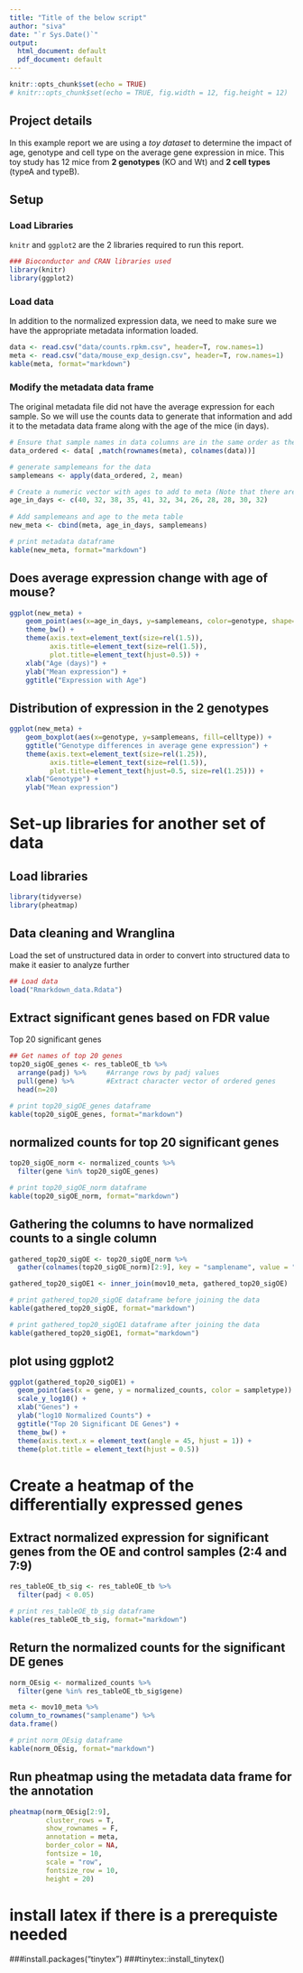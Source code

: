 ---
title: "Title of the below script"
author: "siva"
date: "`r Sys.Date()`"
output:
  html_document: default
  pdf_document: default
---

```{r setup, include=FALSE}
knitr::opts_chunk$set(echo = TRUE)
# knitr::opts_chunk$set(echo = TRUE, fig.width = 12, fig.height = 12)
```

## Project details

In this example report we are using a *toy dataset* to determine the impact of age, genotype and cell type on the average gene expression in mice. This toy study has 12 mice from **2 genotypes** (KO and Wt) and **2 cell types** (typeA and typeB).

## Setup

### Load Libraries

`knitr` and `ggplot2` are the 2 libraries required to run this report.

```{r load-libraries}

### Bioconductor and CRAN libraries used
library(knitr)
library(ggplot2)
```

### Load data

In addition to the normalized expression data, we need to make sure we have the appropriate metadata information loaded.

```{r load_data}
data <- read.csv("data/counts.rpkm.csv", header=T, row.names=1) 
meta <- read.csv("data/mouse_exp_design.csv", header=T, row.names=1)
kable(meta, format="markdown")
```

### Modify the metadata data frame

The original metadata file did not have the average expression for each sample. So we will use the counts data to generate that information and add it to the metadata data frame along with the age of the mice (in days).

```{r data-ordering}
# Ensure that sample names in data columns are in the same order as the sameple names in the meta rows 
data_ordered <- data[ ,match(rownames(meta), colnames(data))]
```

```{r}
# generate samplemeans for the data 
samplemeans <- apply(data_ordered, 2, mean)

# Create a numeric vector with ages to add to meta (Note that there are 12 elements here)
age_in_days <- c(40, 32, 38, 35, 41, 32, 34, 26, 28, 28, 30, 32)    
  
# Add samplemeans and age to the meta table
new_meta <- cbind(meta, age_in_days, samplemeans)

# print metadata dataframe
kable(new_meta, format="markdown")
```

## Does average expression change with age of mouse?

```{r scatterplot}
ggplot(new_meta) +
    geom_point(aes(x=age_in_days, y=samplemeans, color=genotype, shape=celltype), size=rel(3.0)) +
    theme_bw() +
    theme(axis.text=element_text(size=rel(1.5)),
          axis.title=element_text(size=rel(1.5)),
          plot.title=element_text(hjust=0.5)) +
    xlab("Age (days)") +
    ylab("Mean expression") +
    ggtitle("Expression with Age")
```

## Distribution of expression in the 2 genotypes

```{r boxplot}
ggplot(new_meta) +
    geom_boxplot(aes(x=genotype, y=samplemeans, fill=celltype)) +
    ggtitle("Genotype differences in average gene expression") +
    theme(axis.text=element_text(size=rel(1.25)),
          axis.title=element_text(size=rel(1.5)),
          plot.title=element_text(hjust=0.5, size=rel(1.25))) +
    xlab("Genotype") +
    ylab("Mean expression")
```

# Set-up libraries for another set of data

## Load libraries

```{r - load the package}
library(tidyverse)
library(pheatmap)
```

## Data cleaning and Wranglina

Load the set of unstructured data in order to convert into structured data to make it easier to analyze further

```{r - load the prepared data}
## Load data
load("Rmarkdown_data.Rdata")
```

## Extract significant genes based on FDR value

Top 20 significant genes

```{r}
## Get names of top 20 genes
top20_sigOE_genes <- res_tableOE_tb %>% 
  arrange(padj) %>% 	#Arrange rows by padj values
  pull(gene) %>% 		#Extract character vector of ordered genes
  head(n=20)

# print top20_sigOE_genes dataframe
kable(top20_sigOE_genes, format="markdown")
```

## normalized counts for top 20 significant genes

```{r}
top20_sigOE_norm <- normalized_counts %>%
  filter(gene %in% top20_sigOE_genes)

# print top20_sigOE_norm dataframe
kable(top20_sigOE_norm, format="markdown")
```

## Gathering the columns to have normalized counts to a single column

```{r}
gathered_top20_sigOE <- top20_sigOE_norm %>%
  gather(colnames(top20_sigOE_norm)[2:9], key = "samplename", value = "normalized_counts")

gathered_top20_sigOE1 <- inner_join(mov10_meta, gathered_top20_sigOE)

# print gathered_top20_sigOE dataframe before joining the data
kable(gathered_top20_sigOE, format="markdown")
```

```{r}
# print gathered_top20_sigOE1 dataframe after joining the data
kable(gathered_top20_sigOE1, format="markdown")
```

## plot using ggplot2

```{r}
ggplot(gathered_top20_sigOE1) +
  geom_point(aes(x = gene, y = normalized_counts, color = sampletype)) +
  scale_y_log10() +
  xlab("Genes") +
  ylab("log10 Normalized Counts") +
  ggtitle("Top 20 Significant DE Genes") +
  theme_bw() +
  theme(axis.text.x = element_text(angle = 45, hjust = 1)) +
  theme(plot.title = element_text(hjust = 0.5))
```

# Create a heatmap of the differentially expressed genes

## Extract normalized expression for significant genes from the OE and control samples (2:4 and 7:9)

```{r}
res_tableOE_tb_sig <- res_tableOE_tb %>%
  filter(padj < 0.05)

# print res_tableOE_tb_sig dataframe
kable(res_tableOE_tb_sig, format="markdown")
```

## Return the normalized counts for the significant DE genes

```{r}
norm_OEsig <- normalized_counts %>% 
  filter(gene %in% res_tableOE_tb_sig$gene) 

meta <- mov10_meta %>%
column_to_rownames("samplename") %>%
data.frame()

# print norm_OEsig dataframe
kable(norm_OEsig, format="markdown")
```

## Run pheatmap using the metadata data frame for the annotation

```{r}
pheatmap(norm_OEsig[2:9], 
         cluster_rows = T, 
         show_rownames = F,
         annotation = meta, 
         border_color = NA, 
         fontsize = 10, 
         scale = "row", 
         fontsize_row = 10, 
         height = 20)
```

# install latex if there is a prerequiste needed

###install.packages("tinytex")
###tinytex::install_tinytex()

